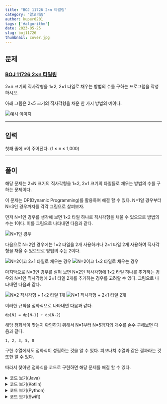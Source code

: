 ---
title: "BOJ 11726 2×n 타일링"
category: "알고리즘"
author: kuper0201
tags: ['#algorithm']
date: 2023-05-25
slug: boj11726
thumbnail: cover.jpg
---

## 문제

### <a href="https://boj.kr/11726" target="_blank">BOJ 11726 2×n 타일링</a>

2×n 크기의 직사각형을 1×2, 2×1 타일로 채우는 방법의 수를 구하는 프로그램을 작성하시오.

아래 그림은 2×5 크기의 직사각형을 채운 한 가지 방법의 예이다.

![예시 이미지](./images/example.png)

---

## 입력

첫째 줄에 n이 주어진다. (1 ≤ n ≤ 1,000)

---

## 풀이

해당 문제는 2×N 크기의 직사각형을 1×2, 2×1 크기의 타일들로 채우는 방법의 수를 구하는 문제이다.

이 문제는 DP(Dynamic Programming)를 활용하여 해결 할 수 있다. N=1일 경우부터 N=3인 경우까지를 각각 그림으로 살펴보자.

먼저 N=1인 경우를 생각해 보면 1×2 타일 하나로 직사각형을 채울 수 있으므로 방법의 수는 1이다.
이를 그림으로 나타내면 다음과 같다.

![N=1인 경우](./images/N1.png)

다음으로 N=2인 경우에는 1×2 타일을 2개 사용하거나 2×1 타일 2개 사용하여 직사각형을 채울 수 있으므로 방법의 수는 2이다.

![N=2이고 2×1 타일로 채우는 경우](./images/N2_2x1.png)
![N=2이고 1×2 타일로 채우는 경우](./images/N2_1x2.png)

마지막으로 N=3인 경우를 살펴 보면 N=2인 직사각형에 1×2 타일 하나를 추가하는 경우와 N=1인 직사각형에 2×1 타일 2개를 추가하는 경우를 고려할 수 있다. 그림으로 나타내면 다음과 같다.

![N=2 직사각형 + 1×2 타일 1개](./images/N3_N2.png)
![N=1 직사각형 + 2×1 타일 2개](./images/N3_N1.png)

이러한 규칙을 점화식으로 나타내면 다음과 같다.

```
dp[N] = dp[N-1] + dp[N-2]
```

해당 점화식이 맞는지 확인하기 위해서 N=1부터 N=5까지의 개수를 손수 구해보면 다음과 같다.

```
1, 2, 3, 5, 8
```

구한 수열에서도 점화식이 성립하는 것을 알 수 있다.
피보나치 수열과 같은 결과라는 것 또한 알 수 있다.

따라서 찾아낸 점화식을 코드로 구현하면 해당 문제를 해결 할 수 있다.

<details markdown="1">
<summary>코드 보기(Java)</summary>

```javascript
import java.io.*;

public class Main {
    public static void main(String[] args) throws IOException {
        BufferedReader br = new BufferedReader(new InputStreamReader(System.in));
        
        // 가로 길이 입력
        int N = Integer.parseInt(br.readLine());
        int[] dp = new int[N + 2];

        // 첫 항 설정
        dp[1] = 1;

        // 점화식에 따라 dp배열 업데이트
        for(int i = 2; i <= N + 1; i++) {
            dp[i] = dp[i - 1] + dp[i - 2];
            dp[i] %= 10007;
        }

        // 정답 출력
        System.out.print(dp[N + 1]);
    }
}```
</details>

<details markdown="1">
<summary>코드 보기(C++)</summary>

```cpp
#include <iostream>
#include <cstring>

#define fastio ios_base::sync_with_stdio(false); cin.tie(nullptr); cout.tie(nullptr)
#define endl '\n'

using namespace std;

int main() {
    fastio;
    
    // 가로 길이 입력
    int N;
    cin >> N;
    int dp[N + 2];
    memset(dp, 0, sizeof(dp));

    // 첫 항 설정
    dp[1] = 1;

    // 점화식에 따라 dp배열 업데이트
    for(int i = 2; i <= N + 1; i++) {
        dp[i] = dp[i - 1] + dp[i - 2];
        dp[i] %= 10007;
    }

    // 정답 출력
    cout << dp[N + 1] << endl;
    
    return 0;
}
```
</details>

<details markdown="1">
<summary>코드 보기(Kotlin)</summary>

```javascript
fun main(args: Array<String>) = with(System.`in`.bufferedReader()) {
    // 가로 길이 입력
    var N = readLine().toInt()
    var dp = Array<Int>(N + 2, {0})

    // 첫 항 설정
    dp[1] = 1

    // 점화식에 따라 dp배열 업데이트
    for (i in 2 .. N + 1) {
        dp[i] = dp[i - 1] + dp[i - 2]
        dp[i] %= 10007
    }

    // 정답 출력
    println(dp[N + 1])
}
```
</details>

<details markdown="1">
<summary>코드 보기(Python)</summary>

```python
from sys import stdin

def main():
    # 가로 길이 입력
    N = int(stdin.readline())
    dp = [0] * (N + 2)

    # 첫 항 설정
    dp[1] = 1

    # 점화식에 따라 dp배열 업데이트
    for i in range(2, N + 2):
        dp[i] = dp[i - 1] + dp[i - 2]
        dp[i] = dp[i] % 10007

    # 정답 출력
    print(dp[N + 1])

if __name__ == "__main__":
    main()
```
</details>

<details markdown="1">
<summary>코드 보기(Swift)</summary>

```cpp

func main() {
    // 가로 길이 입력
    var N = Int(readLine()!)!
    var dp = [Int](repeating: 0, count: N + 2)

    // 첫 항 설정
    dp[1] = 1

    // 점화식에 따라 dp배열 업데이트
    for i in 2..<N + 2 {
        dp[i] = dp[i - 1] + dp[i - 2]
        dp[i] %= 10007
    }

    // 정답 출력
    print(dp[N + 1])
}

main()
```
</details>